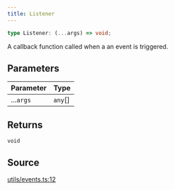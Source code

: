 ```yaml
---
title: Listener
---
```


```ts
type Listener: (...args) => void;
```

A callback function called when a an event is triggered.

## Parameters

| Parameter | Type |
| :------ | :------ |
| ...`args` | `any`[] |

## Returns

`void`

## Source

[utils/events.ts:12](https://github.com/dominant-strategies/quais.js/blob/9bfb949cc06bcfbb7d38a4e546f9ef7f1b4677ea/src/utils/events.ts#L12)
